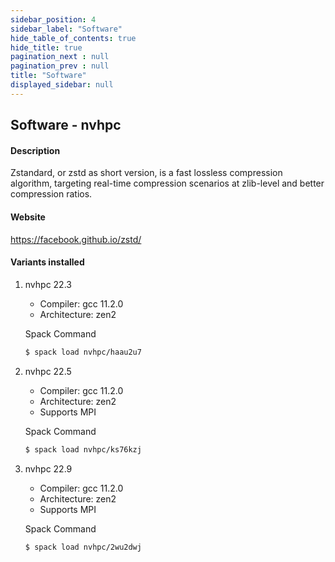 ```yaml
---
sidebar_position: 4
sidebar_label: "Software"
hide_table_of_contents: true
hide_title: true
pagination_next : null
pagination_prev : null
title: "Software"
displayed_sidebar: null
---
```


## Software - nvhpc


#### Description
Zstandard, or zstd as short version, is a fast lossless compression algorithm, targeting real-time compression scenarios at zlib-level and better compression ratios.

#### Website
https://facebook.github.io/zstd/

#### Variants installed

1. nvhpc 22.3

    - Compiler: gcc 11.2.0
    - Architecture: zen2

    Spack Command
    ```bash
    $ spack load nvhpc/haau2u7
    ```

2. nvhpc 22.5

    - Compiler: gcc 11.2.0
    - Architecture: zen2
    - Supports MPI

    Spack Command
    ```bash
    $ spack load nvhpc/ks76kzj
    ```

3. nvhpc 22.9

    - Compiler: gcc 11.2.0
    - Architecture: zen2
    - Supports MPI

    Spack Command
    ```bash
    $ spack load nvhpc/2wu2dwj
    ```
